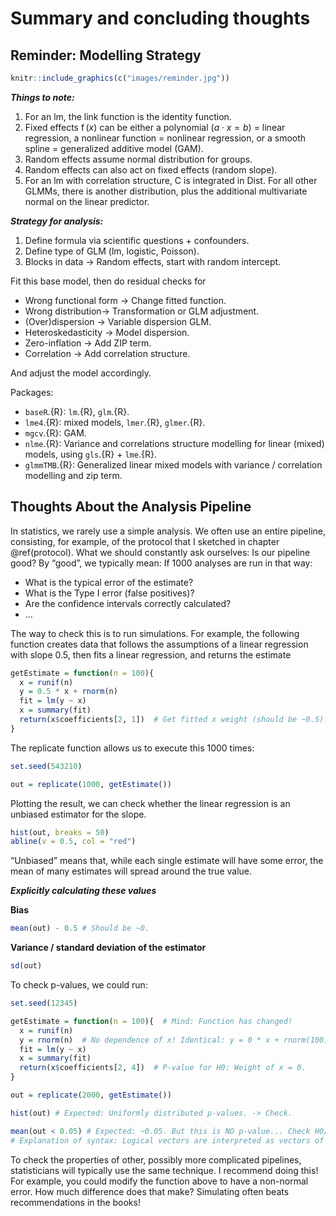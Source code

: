 # Summary and concluding thoughts

```{=html}
<!-- Put this here (right after the first markdown headline) and only here for each document! -->
<script src="./scripts/multipleChoice.js"></script>
```
## Reminder: Modelling Strategy

```r
knitr::include_graphics(c("images/reminder.jpg"))
```

***Things to note:***

1.  For an lm, the link function is the identity function.
2.  Fixed effects $\operatorname{f}(x)$ can be either a polynomial $\left( a \cdot x = b \right)$ = linear regression, a nonlinear function = nonlinear regression, or a smooth spline = generalized additive model (GAM).
3.  Random effects assume normal distribution for groups.
4.  Random effects can also act on fixed effects (random slope).
5.  For an lm with correlation structure, C is integrated in Dist. For all other GLMMs, there is another distribution, plus the additional multivariate normal on the linear predictor.

***Strategy for analysis:***

1.  Define formula via scientific questions + confounders.
2.  Define type of GLM (lm, logistic, Poisson).
3.  Blocks in data -\> Random effects, start with random intercept.

Fit this base model, then do residual checks for

-   Wrong functional form -\> Change fitted function.
-   Wrong distribution-\> Transformation or GLM adjustment.
-   (Over)dispersion -\> Variable dispersion GLM.
-   Heteroskedasticity -\> Model dispersion.
-   Zero-inflation -\> Add ZIP term.
-   Correlation -\> Add correlation structure.

And adjust the model accordingly.

Packages:

-   `baseR`.{R}: `lm`.{R}, `glm`.{R}.
-   `lme4`.{R}: mixed models, `lmer`.{R}, `glmer`.{R}.
-   `mgcv`.{R}: GAM.
-   `nlme`.{R}: Variance and correlations structure modelling for linear (mixed) models, using `gls`.{R} + `lme`.{R}.
-   `glmmTMB`.{R}: Generalized linear mixed models with variance / correlation modelling and zip term.

## Thoughts About the Analysis Pipeline

In statistics, we rarely use a simple analysis. We often use an entire pipeline, consisting, for example, of the protocol that I sketched in chapter \@ref(protocol). What we should constantly ask ourselves: Is our pipeline good? By "good", we typically mean: If 1000 analyses are run in that way:

-   What is the typical error of the estimate?
-   What is the Type I error (false positives)?
-   Are the confidence intervals correctly calculated?
-   ...

The way to check this is to run simulations. For example, the following function creates data that follows the assumptions of a linear regression with slope 0.5, then fits a linear regression, and returns the estimate

```r
getEstimate = function(n = 100){
  x = runif(n)
  y = 0.5 * x + rnorm(n)
  fit = lm(y ~ x)
  x = summary(fit)
  return(x$coefficients[2, 1])  # Get fitted x weight (should be ~0.5).
}
```

The replicate function allows us to execute this 1000 times:

```r
set.seed(543210)

out = replicate(1000, getEstimate())
```

Plotting the result, we can check whether the linear regression is an unbiased estimator for the slope.

```r
hist(out, breaks = 50)
abline(v = 0.5, col = "red")
```

"Unbiased" means that, while each single estimate will have some error, the mean of many estimates will spread around the true value.

***Explicitly calculating these values***

**Bias**

```r
mean(out) - 0.5 # Should be ~0.
```

**Variance / standard deviation of the estimator**

```r
sd(out)
```

To check p-values, we could run:

```r
set.seed(12345)

getEstimate = function(n = 100){  # Mind: Function has changed!
  x = runif(n)
  y = rnorm(n)  # No dependence of x! Identical: y = 0 * x + rnorm(100).
  fit = lm(y ~ x)
  x = summary(fit)
  return(x$coefficients[2, 4])  # P-value for H0: Weight of x = 0.
}

out = replicate(2000, getEstimate())

hist(out) # Expected: Uniformly distributed p-values. -> Check.

mean(out < 0.05) # Expected: ~0.05. But this is NO p-value... Check H0/H1!
# Explanation of syntax: Logical vectors are interpreted as vectors of 0s and 1s.
```

To check the properties of other, possibly more complicated pipelines, statisticians will typically use the same technique. I recommend doing this! For example, you could modify the function above to have a non-normal error. How much difference does that make? Simulating often beats recommendations in the books!
